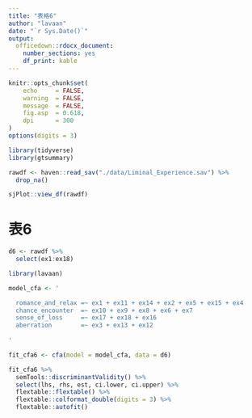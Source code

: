 ```yaml
---
title: "表格6"
author: "lavaan"
date: "`r Sys.Date()`"
output: 
  officedown::rdocx_document:
    number_sections: yes
    df_print: kable
---
```



```r
knitr::opts_chunk$set(
    echo     = FALSE,
    warning  = FALSE, 
    message  = FALSE,
    fig.asp  = 0.618,
    dpi      = 300
)
options(digits = 3)
```


```r
library(tidyverse)
library(gtsummary)

rawdf <- haven::read_sav("./data/Liminal_Experience.sav") %>% 
  drop_na()

sjPlot::view_df(rawdf)
```


# 表6


```r
d6 <- rawdf %>% 
  select(ex1:ex18) 
```


```r
library(lavaan)

model_cfa <- '

  romance_and_relax =~ ex1 + ex11 + ex14 + ex2 + ex5 + ex15 + ex4
  chance_encounter  =~ ex10 + ex9 + ex8 + ex6 + ex7
  sense_of_loss     =~ ex17 + ex18 + ex16 
  aberration        =~ ex3 + ex13 + ex12
  
'

fit_cfa6 <- cfa(model = model_cfa, data = d6) 
```


```r
fit_cfa6 %>% 
  semTools::discriminantValidity() %>%  
  select(lhs, rhs, est, ci.lower, ci.upper) %>%
  flextable::flextable() %>% 
  flextable::colformat_double(digits = 3) %>% 
  flextable::autofit()
```



